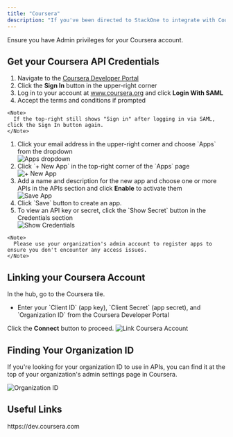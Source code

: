 ```yaml
---
title: "Coursera"
description: "If you've been directed to StackOne to integrate with Coursera, the following steps will help you understand the process and any necessary actions to configure successful integration."
---
```



<Warning>
  Ensure you have Admin privileges for your Coursera account.
</Warning>

## Get your Coursera API Credentials

<Steps>
  <Step title="Sign in to the Coursera Developer Portal">
    <ol>
      <li>Navigate to the <a href="https://dev.coursera.com" target="_blank">Coursera Developer Portal</a></li>
      <li>Click the <b>Sign In</b> button in the upper-right corner</li> 
      <li>Log in to your account at <a href="https://www.coursera.org" target="_blank">www.coursera.org</a> and click <b>Login With SAML</b></li>
      <li>Accept the terms and conditions if prompted</li>
    </ol>
    
    <Note>
      If the top-right still shows "Sign in" after logging in via SAML, click the Sign In button again.
    </Note>
  </Step>

  <Step title="Register an App">
    <ol>
      <li>Click your email address in the upper-right corner and choose `Apps` from the dropdown</li>
      <Frame><img className='rounded-md' style={{ margin: '0 auto', border: '1px solid #efefef' }} alt="Apps dropdown" src="/images/coursera/image1.png" /></Frame>
      <li>Click `+ New App` in the top-right corner of the `Apps` page</li>
      <Frame><img className='rounded-md' style={{ margin: '0 auto', border: '1px solid #efefef' }} alt="+ New App" src="/images/coursera/image2.png" /></Frame>
      <li>Add a name and description for the new app and choose one or more APIs in the APIs section and click <b>Enable</b> to activate them</li>
      <Frame><img className='rounded-md' style={{ margin: '0 auto', border: '1px solid #efefef' }} alt="Save App" src="/images/coursera/image3.png" /></Frame>
      <li>Click `Save` button to create an app.</li>
      <li>To view an API key or secret, click the `Show Secret` button in the Credentials section</li>
      <Frame><img className='rounded-md' style={{ margin: '0 auto', border: '1px solid #efefef' }} alt="Show Credentials" src="/images/coursera/image4.png" /></Frame>
    </ol>
    
    <Note>
      Please use your organization's admin account to register apps to ensure you don't encounter any access issues.
    </Note>
  </Step>
</Steps>

## Linking your Coursera Account

<Steps>
  <Step title="Enter Credentials">
    In the hub, go to the Coursera tile.
    <ul>
      <li>Enter your `Client ID` (app key), `Client Secret` (app secret), and `Organization ID` from the Coursera Developer Portal</li>
    </ul>
    Click the <b>Connect</b> button to proceed.
    <Frame>
      <img className='rounded-md' style={{ margin: '0 auto', border: '1px solid #efefef' }} alt="Link Coursera Account" src="/images/coursera/image6.png" />
    </Frame>
  </Step>
</Steps>

## Finding Your Organization ID

If you're looking for your organization ID to use in APIs, you can find it at the top of your organization's admin settings page in Coursera.
<Frame><img className='rounded-md' style={{ margin: '0 auto', border: '1px solid #efefef' }} alt="Organization ID" src="/images/coursera/image5.png" /></Frame>

<IntegrationFooter />

## Useful Links
<Card title="Coursera Developer Portal" icon="link" href="https://dev.coursera.com">
    https://dev.coursera.com
</Card>
